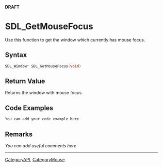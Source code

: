 <span color="red">'''DRAFT'''</span>

= SDL_GetMouseFocus =
Use this function to get the window which currently has mouse focus.


== Syntax ==
<syntaxhighlight lang='c++'>
SDL_Window* SDL_GetMouseFocus(void)
</syntaxhighlight>

== Return Value ==
Returns the window with mouse focus.

== Code Examples ==
<syntaxhighlight lang='c++'>
You can add your code example here
</syntaxhighlight>

== Remarks ==
''You can add useful comments here''


----
[[CategoryAPI]], [[CategoryMouse]]

